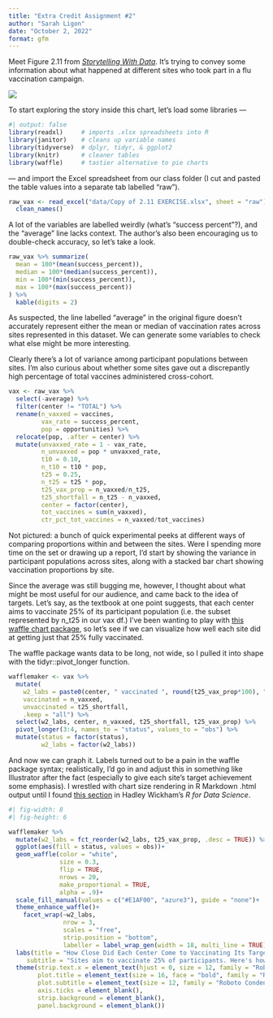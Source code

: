 ```yaml
---
title: "Extra Credit Assignment #2"
author: "Sarah Ligon"
date: "October 2, 2022"
format: gfm
---
```


Meet Figure 2.11 from [*Storytelling With Data*](https://www.oreilly.com/library/view/storytelling-with-data/9781119621492/). It's trying to convey some information about what happened at different sites who took part in a flu vaccination campaign.

![](plots/fig_2_11.png)

To start exploring the story inside this chart, let's load some libraries ---

```r
#| output: false
library(readxl)     # imports .xlsx spreadsheets into R
library(janitor)    # cleans up variable names 
library(tidyverse)  # dplyr, tidyr, & ggplot2
library(knitr)      # cleaner tables
library(waffle)     # tastier alternative to pie charts
```

--- and import the Excel spreadsheet from our class folder (I cut and pasted the table values into a separate tab labelled "raw").

```r
raw_vax <- read_excel("data/Copy of 2.11 EXERCISE.xlsx", sheet = "raw") %>%
  clean_names()
```

A lot of the variables are labelled weirdly (what's "success percent"?), and the "average" line lacks context. The author's also been encouraging us to double-check accuracy, so let's take a look.

```r
raw_vax %>% summarize(
  mean = 100*(mean(success_percent)),
  median = 100*(median(success_percent)),
  min = 100*(min(success_percent)),
  max = 100*(max(success_percent))
) %>% 
  kable(digits = 2)
```

As suspected, the line labelled "average" in the original figure doesn't accurately represent either the mean or median of vaccination rates across sites represented in this dataset. We can generate some variables to check what else might be more interesting.

Clearly there's a lot of variance among participant populations between sites. I'm also curious about whether some sites gave out a discrepantly high percentage of total vaccines administered cross-cohort.

```r
vax <- raw_vax %>% 
  select(-average) %>% 
  filter(center != "TOTAL") %>% 
  rename(n_vaxxed = vaccines,
         vax_rate = success_percent, 
         pop = opportunities) %>% 
  relocate(pop, .after = center) %>% 
  mutate(unvaxxed_rate = 1 - vax_rate,
         n_unvaxxed = pop * unvaxxed_rate,
         t10 = 0.10,
         n_t10 = t10 * pop,
         t25 = 0.25,
         n_t25 = t25 * pop,
         t25_vax_prop = n_vaxxed/n_t25,
         t25_shortfall = n_t25 - n_vaxxed,
         center = factor(center),
         tot_vaccines = sum(n_vaxxed),
         ctr_pct_tot_vaccines = n_vaxxed/tot_vaccines)
```

Not pictured: a bunch of quick experimental peeks at different ways of comparing proportions within and between the sites. Were I spending more time on the set or drawing up a report, I'd start by showing the variance in participant populations across sites, along with a stacked bar chart showing vaccination proportions by site.

Since the average was still bugging me, however, I thought about what might be most useful for our audience, and came back to the idea of targets. Let's say, as the textbook at one point suggests, that each center aims to vaccinate 25% of its participant population (i.e. the subset represented by n_t25 in our vax df.) I've been wanting to play with [this waffle chart package](https://github.com/hrbrmstr/waffle), so let's see if we can visualize how well each site did at getting just that 25% fully vaccinated.

The waffle package wants data to be long, not wide, so I pulled it into shape with the tidyr::pivot_longer function.

```r
wafflemaker <- vax %>%
  mutate(
    w2_labs = paste0(center, " vaccinated ", round(t25_vax_prop*100), " of every 100"),
    vaccinated = n_vaxxed,
    unvaccinated = t25_shortfall,
    .keep = "all") %>% 
  select(w2_labs, center, n_vaxxed, t25_shortfall, t25_vax_prop) %>% 
  pivot_longer(3:4, names_to = "status", values_to = "obs") %>% 
  mutate(status = factor(status),
         w2_labs = factor(w2_labs))
```

And now we can graph it. Labels turned out to be a pain in the waffle package syntax; realistically, I'd go in and adjust this in something like Illustrator after the fact (especially to give each site's target achievement some emphasis). I wrestled with chart size rendering in R Markdown .html output until I found [this section](https://r4ds.had.co.nz/graphics-for-communication.html#figure-sizing) in Hadley Wickham's *R for Data Science*.

```r
#| fig-width: 8
#| fig-height: 6

wafflemaker %>%
  mutate(w2_labs = fct_reorder(w2_labs, t25_vax_prop, .desc = TRUE)) %>% 
  ggplot(aes(fill = status, values = obs))+
  geom_waffle(color = "white", 
              size = 0.3, 
              flip = TRUE,
              nrows = 20,
              make_proportional = TRUE,
              alpha = .9)+
  scale_fill_manual(values = c("#E1AF00", "azure3"), guide = "none")+
  theme_enhance_waffle()+
    facet_wrap(~w2_labs,
               nrow = 3,
               scales = "free",
               strip.position = "bottom",
               labeller = label_wrap_gen(width = 18, multi_line = TRUE))+
  labs(title = "How Close Did Each Center Come to Vaccinating Its Target Population?",
     subtitle = "Sites aim to vaccinate 25% of participants. Here's how many within that target actually got a flu shot.")+ 
  theme(strip.text.x = element_text(hjust = 0, size = 12, family = "Roboto Condensed"),
        plot.title = element_text(size = 16, face = "bold", family = "Roboto Condensed"),
        plot.subtitle = element_text(size = 12, family = "Roboto Condensed"),
        axis.ticks = element_blank(),
        strip.background = element_blank(),
        panel.background = element_blank())
```

